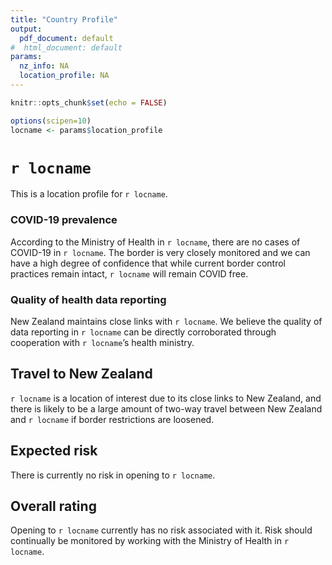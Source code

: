 ```yaml
---
title: "Country Profile"
output:
  pdf_document: default
#  html_document: default
params:
  nz_info: NA
  location_profile: NA
---
```



```r
knitr::opts_chunk$set(echo = FALSE)

options(scipen=10)
locname <- params$location_profile
```

# `r locname`

This is a location profile for `r locname`.


### COVID-19 prevalence

According to the Ministry of Health in `r locname`, there are no cases of COVID-19 in `r locname`. The border is very closely monitored and we can have a high degree of confidence that while current border control practices remain intact,  `r locname` will remain COVID free.

### Quality of health data reporting

New Zealand maintains close links with `r locname`. We believe the quality of data reporting in `r locname` can be directly corroborated through cooperation with `r locname`'s health ministry.

## Travel to New Zealand

`r locname` is a location of interest due to its close links to New Zealand, and there is likely to be a large amount of two-way travel between New Zealand and `r locname` if border restrictions are loosened.

## Expected risk

There is currently no risk in opening to `r locname`. 

## Overall rating

Opening to `r locname` currently has no risk associated with it. Risk should continually be monitored by working with the Ministry of Health in `r locname`.

